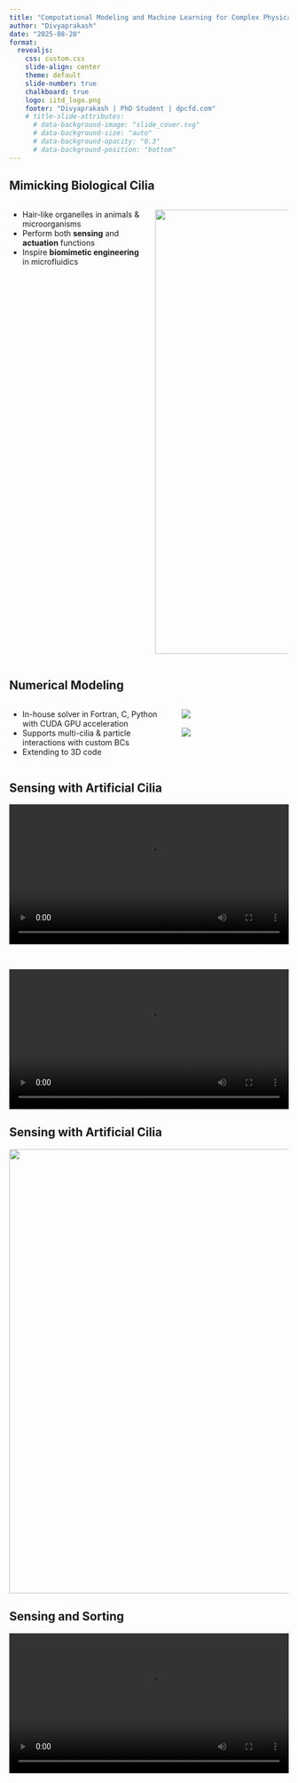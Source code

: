 ```yaml
---
title: "Computational Modeling and Machine Learning for Complex Physical Systems"
author: "Divyaprakash"
date: "2025-08-20"
format: 
  revealjs:
    css: custom.css
    slide-align: center
    theme: default
    slide-number: true
    chalkboard: true
    logo: iitd_logo.png
    footer: "Divyaprakash | PhD Student | dpcfd.com"
    # title-slide-attributes:
      # data-background-image: "slide_cover.svg"
      # data-background-size: "auto"
      # data-background-opacity: "0.3"
      # data-background-position: "bottom"
---
```


## Mimicking Biological Cilia
::: {.columns}
::: {.column width="50%"}
- Hair-like organelles in animals & microorganisms
- Perform both **sensing** and **actuation** functions
- Inspire **biomimetic engineering** in microfluidics
:::
::: {.column width="50%"}
<img src="cilia.svg" width="800" style="display: block; margin: auto;" />
:::
:::

## Numerical Modeling
::: {.columns}
::: {.column width="60%"}
- In-house solver in Fortran, C, Python with CUDA GPU acceleration
- Supports multi-cilia & particle interactions with custom BCs
- Extending to 3D code
:::
::: {.column width="40%"}
<img src="algo.svg" style="display: block; margin: auto;" />
<br>
<img src="particle_def_animation.gif" style="display: block; margin: auto;" />
:::
:::

## Sensing with Artificial Cilia
<video width="100%" controls loop>
  <source src="simulation_10.mp4" type="video/mp4">
</video>

<br>

<video width="100%" controls loop>
  <source src="simulation_web.mp4" type="video/mp4">
</video>

## Sensing with Artificial Cilia
<img src="sensing.svg" width="800" style="display: block; margin: auto;" />

## Sensing and Sorting
<video width="100%" style="display: block; margin: auto;" controls autoplay loop>
  <source src="ciliadnd_cropped_1.webp" type="video/webp">
  Your browser does not support the video tag.
</video>

## Modeling Cloud Microphysics
::: {.columns}
::: {.column width="50%"}
- Cloud droplet growth is hard to capture in LES due to assumptions.
- We use **DNS + clustering** to better map droplets to superdroplets.
- Train an ML model and predict an improved estimation of growth rates
:::

::: {.column width="50%"}
![](cloud_py.png)
<!-- ![](plot_nm300_wo_drops.png) -->
:::
:::

## Modeling Cloud Microphysics
![](plot_nm300_wo_drops.png)

## Machine Learning for Compressible Flows
::: {.columns}
::: {.column width="75"}
- SU2: open-source solver for compressible CFD
- NICFD module extends to non-ideal fluid simulations
- Uses MLPs or LUTs to model fluid properties
- My GSoC work: improving efficiency and usability of SU2’s ML module
:::

::: {.column width="25"}
<img src="gsoc_logo.png" style="display: block; margin: auto;" />
<br>
<img src="su2_foundations_logo.png" style="display: block; margin: auto;" width="150" />
:::
:::


## Learn More About My Work
<!-- ![](qr-code.png) -->
<img src="qr-code.png" width="500" style="display: block; margin: auto;" />

